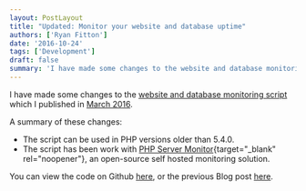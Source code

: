 ```yaml
---
layout: PostLayout
title: "Updated: Monitor your website and database uptime" 
authors: ['Ryan Fitton']
date: '2016-10-24'
tags: ['Development']
draft: false
summary: 'I have made some changes to the website and database monitoring script which I published in March 2016. A summary of these changes: The script can be used in PHP versions older than 5.4.0. The script has been work with PHP Server Monitor, an open-source self hosted monitoring solution. You can view the code on Github here, ...'
---
```


I have made some changes to the [website and database monitoring script](https://github.com/ryanfitton/website-check-monitor) which I published in [March 2016](https://ryanfitton.co.uk/blog/using-statuscake-com-to-monitor-your-website-and-database-uptime/).

A summary of these changes:

-   The script can be used in PHP versions older than 5.4.0.
-   The script has been work with [PHP Server Monitor](http://www.phpservermonitor.org/){target="_blank" rel="noopener"}, an open-source self hosted monitoring solution.

You can view the code on Github [here](https://github.com/ryanfitton/website-check-monitor), or the previous Blog post [here](https://ryanfitton.co.uk/blog/using-statuscake-com-to-monitor-your-website-and-database-uptime/).

